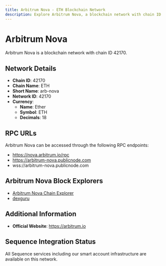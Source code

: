 ```yaml
--- 
title: Arbitrum Nova - ETH Blockchain Network
description: Explore Arbitrum Nova, a blockchain network with chain ID 42170. Learn about its native currency, Ether, and how to interact with the network.
---
```


# Arbitrum Nova

Arbitrum Nova is a blockchain network with chain ID 42170.

## Network Details

- **Chain ID**: 42170
- **Chain Name**: ETH
- **Short Name**: arb-nova
- **Network ID**: 42170
- **Currency**: 
  - **Name**: Ether
  - **Symbol**: ETH
  - **Decimals**: 18

## RPC URLs

Arbitrum Nova can be accessed through the following RPC endpoints:

- https://nova.arbitrum.io/rpc
- https://arbitrum-nova.publicnode.com
- wss://arbitrum-nova.publicnode.com

## Arbitrum Nova Block Explorers

- [Arbitrum Nova Chain Explorer](https://nova-explorer.arbitrum.io)
- [dexguru](https://nova.dex.guru)

## Additional Information

- **Official Website**: https://arbitrum.io

## Sequence Integration Status

All Sequence services including our smart account infrastructure are available on this network.
